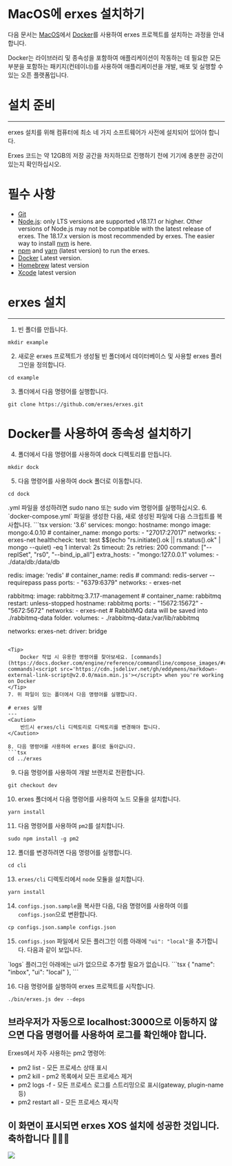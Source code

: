 
<HeroPattern />

# MacOS에 erxes 설치하기

다음 문서는 [MacOS](https://www.apple.com/macos/sonoma/)에서 [Docker](https://www.docker.com/)를 사용하여 erxes 프로젝트를 설치하는 과정을 안내합니다.

Docker는 라이브러리 및 종속성을 포함하여 애플리케이션이 작동하는 데 필요한 모든 부분을 포함하는 패키지(컨테이너)를 사용하여 애플리케이션을 개발, 배포 및 실행할 수 있는 오픈 플랫폼입니다.

# 설치 준비
---
erxes 설치를 위해 컴퓨터에 최소 네 가지 소프트웨어가 사전에 설치되어 있어야 합니다.

<Caution>
    Erxes 코드는 약 12GB의 저장 공간을 차지하므로 진행하기 전에 기기에 충분한 공간이 있는지 확인하십시오.
</Caution>

# 필수 사항
- [Git](https://github.com/git-guides/install-git)<script src='https://cdn.jsdelivr.net/gh/eddymens/markdown-external-link-script@v2.0.0/main.min.js'></script>
- [Node.js](https://nodejs.org/en)<script src='https://cdn.jsdelivr.net/gh/eddymens/markdown-external-link-script@v2.0.0/main.min.js'></script>: only LTS versions are supported v18.17.1 or higher. Other versions of Node.js may not be compatible with the latest release of erxes. The 18.17.x version is most recommended by erxes. The easier way to install [nvm](https://github.com/nvm-sh/nvm#installing-and-updating)<script src='https://cdn.jsdelivr.net/gh/eddymens/markdown-external-link-script@v2.0.0/main.min.js'></script> is here.
- [npm](https://docs.npmjs.com/cli/v6/commands/npm-install)<script src='https://cdn.jsdelivr.net/gh/eddymens/markdown-external-link-script@v2.0.0/main.min.js'></script> and [yarn](https://classic.yarnpkg.com/lang/en/docs/install/#debian-stable)<script src='https://cdn.jsdelivr.net/gh/eddymens/markdown-external-link-script@v2.0.0/main.min.js'></script> (latest version) to run the erxes.
- [Docker](https://www.digitalocean.com/community/tutorials/how-to-install-and-use-docker-on-ubuntu-20-04)<script src='https://cdn.jsdelivr.net/gh/eddymens/markdown-external-link-script@v2.0.0/main.min.js'></script> Latest version.
- [Homebrew](https://brew.sh/)<script src='https://cdn.jsdelivr.net/gh/eddymens/markdown-external-link-script@v2.0.0/main.min.js'></script> latest version
- [Xcode](https://www.freecodecamp.org/news/install-xcode-command-line-tools/)<script src='https://cdn.jsdelivr.net/gh/eddymens/markdown-external-link-script@v2.0.0/main.min.js'></script> latest version

# erxes 설치
---
1. 빈 폴더를 만듭니다.
```tsx
mkdir example
```
2. 새로운 erxes 프로젝트가 생성될 빈 폴더에서 데이터베이스 및 사용할 erxes 플러그인을 정의합니다.
```tsx
cd example
```
3. 폴더에서 다음 명령어를 실행합니다.
```tsx
git clone https://github.com/erxes/erxes.git
```
# **Docker를 사용하여 종속성 설치하기**
4. 폴더에서 다음 명령어를 사용하여 dock 디렉토리를 만듭니다.
```tsx
mkdir dock
```
5. 다음 명령어를 사용하여 dock 폴더로 이동합니다.
```tsx
cd dock
```

<Note>
    .yml 파일을 생성하려면 sudo nano 또는 sudo vim 명령어를 실행하십시오.
</Note>
6. `docker-compose.yml` 파일을 생성한 다음, 새로 생성된 파일에 다음 스크립트를 복사합니다.
```tsx
version: '3.6'
services:
  mongo:
    hostname: mongo
    image: mongo:4.0.10
    # container_name: mongo
    ports:
      - "27017:27017"
    networks:
      - erxes-net
    healthcheck:
      test: test $$(echo "rs.initiate().ok || rs.status().ok" | mongo --quiet) -eq 1
      interval: 2s
      timeout: 2s
      retries: 200
    command: ["--replSet", "rs0", "--bind_ip_all"]
    extra_hosts:
      - "mongo:127.0.0.1"
    volumes:
      - ./data/db:/data/db

  redis:
    image: 'redis'
    # container_name: redis
    # command: redis-server --requirepass pass
    ports:
      - "6379:6379"
    networks:
      - erxes-net

  rabbitmq:
    image: rabbitmq:3.7.17-management
    # container_name: rabbitmq
    restart: unless-stopped
    hostname: rabbitmq
    ports:
      - "15672:15672"
      - "5672:5672"
    networks:
      - erxes-net
    # RabbitMQ data will be saved into ./rabbitmq-data folder.
    volumes:
      - ./rabbitmq-data:/var/lib/rabbitmq

networks:
  erxes-net:
    driver: bridge

```

<Tip>
    Docker 작업 시 유용한 명령어를 찾아보세요. [commands](https://docs.docker.com/engine/reference/commandline/compose_images/#related-commands)<script src='https://cdn.jsdelivr.net/gh/eddymens/markdown-external-link-script@v2.0.0/main.min.js'></script> when you're working on Docker
</Tip>
7. 위 파일이 있는 폴더에서 다음 명령어를 실행합니다.

# erxes 실행
---
<Caution>
    반드시 erxes/cli 디렉토리로 디렉토리를 변경해야 합니다.
</Caution>

8. 다음 명령어를 사용하여 erxes 폴더로 돌아갑니다.
```tsx
cd ../erxes
```
9. 다음 명령어를 사용하여 개발 브랜치로 전환합니다.
```tsx
git checkout dev
```
10. erxes 폴더에서 다음 명령어를 사용하여 노드 모듈을 설치합니다.
```tsx
yarn install
```
11. 다음 명령어를 사용하여 `pm2`를 설치합니다.
```tsx
sudo npm install -g pm2
```
12. 폴더를 변경하려면 다음 명령어를 실행합니다.
```tsx
cd cli
```
13. `erxes/cli` 디렉토리에서 `node` 모듈을 설치합니다.
```tsx
yarn install
```
14. `configs.json.sample`을 복사한 다음, 다음 명령어를 사용하여 이를 `configs.json`으로 변환합니다.
```tsx
cp configs.json.sample configs.json
```
15. `configs.json` 파일에서 모든 플러그인 이름 아래에 `"ui": "local"`을 추가합니다. 다음과 같이 보입니다.
<Caution>
`logs` 플러그인 아래에는 ui가 없으므로 추가할 필요가 없습니다.
</Caution>
```tsx
 {
    "name": "inbox",
    "ui": "local"
},
```

16. 다음 명령어를 실행하여 erxes 프로젝트를 시작합니다.
```tsx
./bin/erxes.js dev --deps
```

## **브라우저가 자동으로 localhost:3000으로 이동하지 않으면 다음 명령어를 사용하여 로그를 확인해야 합니다.**

<Tip>
Erxes에서 자주 사용하는 pm2 명령어:

- pm2 list - 모든 프로세스 상태 표시
- pm2 kill - pm2 목록에서 모든 프로세스 제거
- pm2 logs -f - 모든 프로세스 로그를 스트리밍으로 표시(gateway, plugin-name 등)
- pm2 restart all - 모든 프로세스 재시작
</Tip>

## **이 화면이 표시되면 erxes XOS 설치에 성공한 것입니다. 축하합니다 🎉🎉🎉**
 ![](https://imagedelivery.net/5m26Aj-CutMXPPNacMs_yQ/1bee4344-9c4b-4a37-e3f4-6e4b02211000/public)
